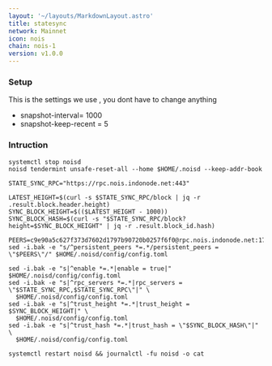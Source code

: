 ```yaml
---
layout: '~/layouts/MarkdownLayout.astro'
title: statesync
network: Mainnet
icon: nois
chain: nois-1
version: v1.0.0
---
```

### Setup
This is the settings we use , you dont have to change anything

- snapshot-interval= 1000
- snapshot-keep-recent = 5

### Intruction

```
systemctl stop noisd
noisd tendermint unsafe-reset-all --home $HOME/.noisd --keep-addr-book

STATE_SYNC_RPC="https://rpc.nois.indonode.net:443"

LATEST_HEIGHT=$(curl -s $STATE_SYNC_RPC/block | jq -r .result.block.header.height)
SYNC_BLOCK_HEIGHT=$(($LATEST_HEIGHT - 1000))
SYNC_BLOCK_HASH=$(curl -s "$STATE_SYNC_RPC/block?height=$SYNC_BLOCK_HEIGHT" | jq -r .result.block_id.hash)

PEERS=c9e90a5c627f373d7602d1797b90720b0257f6f0@rpc.nois.indonode.net:17656 
sed -i.bak -e "s/^persistent_peers *=.*/persistent_peers = \"$PEERS\"/" $HOME/.noisd/config/config.toml

sed -i.bak -e "s|^enable *=.*|enable = true|" $HOME/.noisd/config/config.toml
sed -i.bak -e "s|^rpc_servers *=.*|rpc_servers = \"$STATE_SYNC_RPC,$STATE_SYNC_RPC\"|" \
  $HOME/.noisd/config/config.toml
sed -i.bak -e "s|^trust_height *=.*|trust_height = $SYNC_BLOCK_HEIGHT|" \
  $HOME/.noisd/config/config.toml
sed -i.bak -e "s|^trust_hash *=.*|trust_hash = \"$SYNC_BLOCK_HASH\"|" \
  $HOME/.noisd/config/config.toml

systemctl restart noisd && journalctl -fu noisd -o cat
```